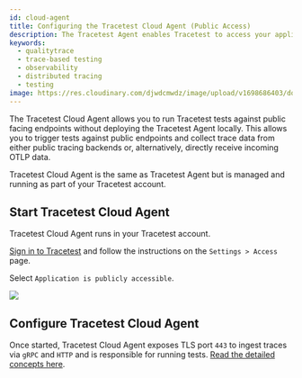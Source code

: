 ```yaml
---
id: cloud-agent
title: Configuring the Tracetest Cloud Agent (Public Access)
description: The Tracetest Agent enables Tracetest to access your application under test and to ingest trace data from your OpenTelemetry Collector or tracing backend. Learn how to configure the Tracetest Agent that runs in your environment as an executable, Docker container, or in your Cloud Native infrastructure.
keywords:
  - qualitytrace
  - trace-based testing
  - observability
  - distributed tracing
  - testing
image: https://res.cloudinary.com/djwdcmwdz/image/upload/v1698686403/docs/Blog_Thumbnail_14_rsvkmo.jpg
---
```


The Tracetest Cloud Agent allows you to run Tracetest tests against public facing endpoints without deploying the Tracetest Agent locally. This allows you to trigger tests against public endpoints and collect trace data from either public tracing backends or, alternatively, directly receive incoming OTLP data.

Tracetest Cloud Agent is the same as Tracetest Agent but is managed and running as part of your Tracetest account.

## Start Tracetest Cloud Agent

Tracetest Cloud Agent runs in your Tracetest account.

[Sign in to Tracetest](https://app.qualitytrace.io/) and follow the instructions on the `Settings > Access` page.

Select `Application is publicly accessible`.

![](https://res.cloudinary.com/djwdcmwdz/image/upload/v1712602150/docs/app.qualitytrace.io_organizations_ttorg_2179a9cd8ba8dfa5_environments_ttenv_597cf82c754c2a01_settings_2_bs2zc9.png)

## Configure Tracetest Cloud Agent

Once started, Tracetest Cloud Agent exposes TLS port `443` to ingest traces via `gRPC` and `HTTP` and is responsible for running tests. [Read the detailed concepts here](/concepts/cloud-agent).
